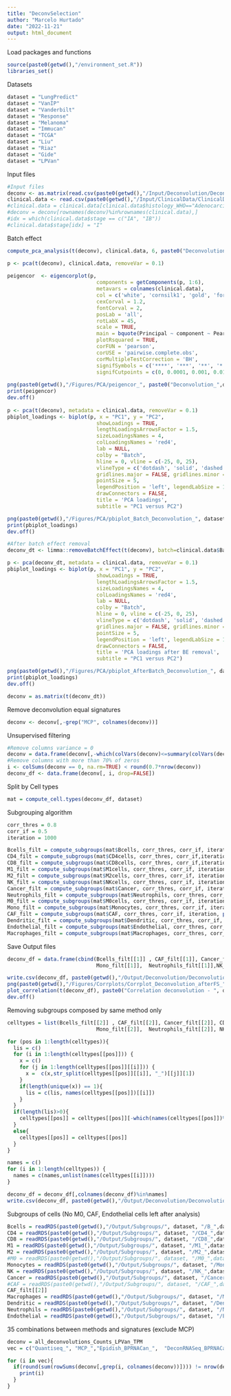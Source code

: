 ```yaml
---
title: "DeconvSelection"
author: "Marcelo Hurtado"
date: "2022-11-21"
output: html_document
---
```


Load packages and functions
```r
source(paste0(getwd(),"/environment_set.R"))
libraries_set()
```

Datasets
```r
dataset = "LungPredict"
dataset = "VanIP"
dataset = "Vanderbilt"
dataset = "Response"
dataset = "Melanoma"
dataset = "Immucan"
dataset = "TCGA"
dataset = "Liu"
dataset = "Riaz"
dataset = "Gide"
dataset = "LPVan"

```

Input files
```r
#Input files
deconv <- as.matrix(read.csv(paste0(getwd(),"/Input/Deconvolution/Deconvolution_", dataset, ".csv"), row.names = 1))
clinical.data <- read.csv(paste0(getwd(),"/Input/ClinicalData/ClinicalData_", dataset, ".csv"), row.names = 1)
#clinical.data = clinical.data[clinical.data$histology_WHO=="Adenocarcinoma",]
#deconv = deconv[rownames(deconv)%in%rownames(clinical.data),]
#idx = which(clinical.data$stage == c("IA", "IB"))
#clinical.data$stage[idx] = "I" 

```

Batch effect
```r

compute_pca_analysis(t(deconv), clinical.data, 6, paste0("Deconvolution_",dataset)) #PCA analysis

p <- pca(t(deconv), clinical.data, removeVar = 0.1)
  
peigencor  <- eigencorplot(p,
                             components = getComponents(p, 1:6),
                             metavars = colnames(clinical.data),
                             col = c('white', 'cornsilk1', 'gold', 'forestgreen', 'darkgreen'),
                             cexCorval = 1.2,
                             fontCorval = 2,
                             posLab = 'all',
                             rotLabX = 45,
                             scale = TRUE,
                             main = bquote(Principal ~ component ~ Pearson ~ r^2 ~ clinical ~ correlates),
                             plotRsquared = TRUE,
                             corFUN = 'pearson',
                             corUSE = 'pairwise.complete.obs',
                             corMultipleTestCorrection = 'BH',
                             signifSymbols = c('****', '***', '**', '*', ''),
                             signifCutpoints = c(0, 0.0001, 0.001, 0.01, 0.05, 1))
  
png(paste0(getwd(),"/Figures/PCA/peigencor_", paste0("Deconvolution_",dataset), ".png"), width = 2500, height = 1500, res = 150)
print(peigencor)
dev.off()
  
p <- pca(t(deconv), metadata = clinical.data, removeVar = 0.1)
pbiplot_loadings <- biplot(p, x = "PC1", y = "PC2",
                             showLoadings = TRUE,
                             lengthLoadingsArrowsFactor = 1.5,
                             sizeLoadingsNames = 4,
                             colLoadingsNames = 'red4',
                             lab = NULL,
                             colby = "Batch",
                             hline = 0, vline = c(-25, 0, 25),
                             vlineType = c('dotdash', 'solid', 'dashed'),
                             gridlines.major = FALSE, gridlines.minor = FALSE,
                             pointSize = 5,
                             legendPosition = 'left', legendLabSize = 14, legendIconSize = 8.0,
                             drawConnectors = FALSE,
                             title = 'PCA loadings',
                             subtitle = "PC1 versus PC2")

png(paste0(getwd(),"/Figures/PCA/pbiplot_Batch_Deconvolution_", dataset, ".png"), width = 2000, height = 1500, res = 150)
print(pbiplot_loadings)
dev.off()

#After batch effect removal
deconv_dt <- limma::removeBatchEffect(t(deconv), batch=clinical.data$Batch) #Samples as columns

p <- pca(deconv_dt, metadata = clinical.data, removeVar = 0.1)
pbiplot_loadings <- biplot(p, x = "PC1", y = "PC2",
                             showLoadings = TRUE,
                             lengthLoadingsArrowsFactor = 1.5,
                             sizeLoadingsNames = 4,
                             colLoadingsNames = 'red4',
                             lab = NULL,
                             colby = "Batch",
                             hline = 0, vline = c(-25, 0, 25),
                             vlineType = c('dotdash', 'solid', 'dashed'),
                             gridlines.major = FALSE, gridlines.minor = FALSE,
                             pointSize = 5,
                             legendPosition = 'left', legendLabSize = 14, legendIconSize = 8.0,
                             drawConnectors = FALSE,
                             title = 'PCA loadings after BE removal',
                             subtitle = "PC1 versus PC2")

png(paste0(getwd(),"/Figures/PCA/pbiplot_AfterBatch_Deconvolution_", dataset, ".png"), width = 2000, height = 1500, res = 150)
print(pbiplot_loadings)
dev.off()

deconv = as.matrix(t(deconv_dt))
```

Remove deconvolution equal signatures 
```r
deconv <- deconv[,-grep("MCP", colnames(deconv))]
```

Unsupervised filtering
```r
#Remove columns variance = 0
deconv = data.frame(deconv[,-which(colVars(deconv)<=summary(colVars(deconv))[2])])
#Remove columns with more than 70% of zeros
i <- colSums(deconv == 0, na.rm=TRUE) < round(0.7*nrow(deconv))
deconv_df <- data.frame(deconv[, i, drop=FALSE])
```

Split by Cell types
```r
mat = compute_cell.types(deconv_df, dataset)
```

Subgrouping algorithm
```r
corr_thres = 0.8
corr_if = 0.5
iteration = 1000

Bcells_filt = compute_subgroups(mat$Bcells, corr_thres, corr_if, iteration, paste0("B_",dataset))
CD4_filt = compute_subgroups(mat$CD4cells, corr_thres, corr_if,iteration, paste0("CD4_",dataset))
CD8_filt = compute_subgroups(mat$CD8cells, corr_thres, corr_if,iteration, paste0("CD8_",dataset))
M1_filt = compute_subgroups(mat$M1cells, corr_thres, corr_if, iteration, paste0("M1_",dataset))
M2_filt = compute_subgroups(mat$M2cells, corr_thres, corr_if, iteration, paste0("M2_",dataset))
NK_filt = compute_subgroups(mat$NKcells, corr_thres, corr_if, iteration, paste0("NK_",dataset))
Cancer_filt = compute_subgroups(mat$Cancer, corr_thres, corr_if, iteration, paste0("Cancer_",dataset))
Neutrophils_filt = compute_subgroups(mat$Neutrophils, corr_thres, corr_if, iteration, paste0("Neutrophils_",dataset))
M0_filt = compute_subgroups(mat$M0cells, corr_thres, corr_if, iteration, paste0("M0_",dataset))
Mono_filt = compute_subgroups(mat$Monocytes, corr_thres, corr_if, iteration, paste0("Mono_",dataset))
CAF_filt = compute_subgroups(mat$CAF, corr_thres, corr_if, iteration, paste0("CAF_",dataset))
Dendritic_filt = compute_subgroups(mat$Dendritic, corr_thres, corr_if, iteration, paste0("Dendritic_",dataset))
Endothelial_filt = compute_subgroups(mat$Endothelial, corr_thres, corr_if, iteration, paste0("Endothelial_",dataset))
Macrophages_filt = compute_subgroups(mat$Macrophages, corr_thres, corr_if, iteration, paste0("Macrophages_",dataset))
```

Save Output files
```r
deconv_df = data.frame(cbind(Bcells_filt[[1]] , CAF_filt[[1]], Cancer_filt[[1]], CD4_filt[[1]], CD8_filt[[1]],  M1_filt[[1]], M2_filt[[1]], 
                             Mono_filt[[1]],  Neutrophils_filt[[1]],NK_filt[[1]], Dendritic_filt[[1]], Endothelial_filt[[1]], Macrophages_filt[[1]]))

write.csv(deconv_df, paste0(getwd(),"/Output/Deconvolution/Deconvolution_afterFS_", dataset, ".txt"))
png(paste0(getwd(),"/Figures/Corrplots/Corrplot_Deconvolution_afterFS_", dataset, ".png"), width = 2400, height = 1500, res=100)
plot_correlation(t(deconv_df), paste0("Correlation deconvolution - ", dataset))
dev.off()
```
Removing subgroups composed by same method only 
```r
celltypes = list(Bcells_filt[[2]] , CAF_filt[[2]], Cancer_filt[[2]], CD4_filt[[2]], CD8_filt[[2]],  M1_filt[[2]], M2_filt[[2]], 
                             Mono_filt[[2]],  Neutrophils_filt[[2]], NK_filt[[2]], Dendritic_filt[[2]], Endothelial_filt[[2]], Macrophages_filt[[2]])

for (pos in 1:length(celltypes)){
  lis = c()
  for (i in 1:length(celltypes[[pos]])) {
    x = c()
    for (j in 1:length(celltypes[[pos]][[i]])) {
      x =  c(x,str_split(celltypes[[pos]][[i]], "_")[[j]][1])
    }
    if(length(unique(x)) == 1){
      lis = c(lis, names(celltypes[[pos]])[[i]])
    }
  }
  if(length(lis)>0){
    celltypes[[pos]] = celltypes[[pos]][-which(names(celltypes[[pos]])%in%lis)]
  }
  else{
    celltypes[[pos]] = celltypes[[pos]]
  }
}

names = c()
for (i in 1:length(celltypes)) {
  names = c(names,unlist(names(celltypes[[i]])))
}

deconv_df = deconv_df[,colnames(deconv_df)%in%names]
write.csv(deconv_df, paste0(getwd(),"/Output/Deconvolution/Deconvolution_afterFS_", dataset, ".txt"))
```

Subgroups of cells (No M0, CAF, Endothelial cells left after analysis)
```r
Bcells = readRDS(paste0(getwd(),"/Output/Subgroups/", dataset, "/B_",dataset,"_subgroups.rds"), refhook = NULL)
CD4 = readRDS(paste0(getwd(),"/Output/Subgroups/", dataset, "/CD4_",dataset,"_subgroups.rds"), refhook = NULL)
CD8 = readRDS(paste0(getwd(),"/Output/Subgroups/", dataset, "/CD8_",dataset,"_subgroups.rds"), refhook = NULL)
M1 = readRDS(paste0(getwd(),"/Output/Subgroups/", dataset, "/M1_",dataset,"_subgroups.rds"), refhook = NULL)
M2 = readRDS(paste0(getwd(),"/Output/Subgroups/", dataset, "/M2_",dataset,"_subgroups.rds"), refhook = NULL)
#M0 = readRDS(paste0(getwd(),"/Output/Subgroups/", dataset, "/M0_",dataset,"_subgroups.rds"), refhook = NULL) 
Monocytes = readRDS(paste0(getwd(),"/Output/Subgroups/", dataset, "/Mono_",dataset,"_subgroups.rds"), refhook = NULL)
NK = readRDS(paste0(getwd(),"/Output/Subgroups/", dataset, "/NK_",dataset,"_subgroups.rds"), refhook = NULL)
Cancer = readRDS(paste0(getwd(),"/Output/Subgroups/", dataset, "/Cancer_",dataset,"_subgroups.rds"), refhook = NULL)
#CAF = readRDS(paste0(getwd(),"/Output/Subgroups/", dataset, "/CAF_",dataset,"_subgroups.rds"), refhook = NULL)
CAF_filt[[2]]
Macrophages = readRDS(paste0(getwd(),"/Output/Subgroups/", dataset, "/Macrophages_",dataset,"_subgroups.rds"), refhook = NULL)
Dendritic = readRDS(paste0(getwd(),"/Output/Subgroups/", dataset, "/Dendritic_",dataset,"_subgroups.rds"), refhook = NULL)
Neutrophils = readRDS(paste0(getwd(),"/Output/Subgroups/", dataset, "/Neutrophils_",dataset,"_subgroups.rds"), refhook = NULL)
Endothelial = readRDS(paste0(getwd(),"/Output/Subgroups/", dataset, "/Endothelial_",dataset,"_subgroups.rds"), refhook = NULL)
```

35 combinations between methods and signatures (exclude MCP)
```r
deconv = all_deconvolutions_Counts_LPVan_TPM
vec = c("Quantiseq_", "MCP_","Epidish_BPRNACan_",  "DeconRNASeq_BPRNACan_", "Epidish_BPRNACan3DProMet_", "DeconRNASeq_BPRNACan3DProMet_", "Epidish_BPRNACanProMet_", "DeconRNASeq_BPRNACanProMet_", "Epidish_CBSX_Fig2ab.NSCLC_PBMCs_scRNAseq_sigmatrix_", "DeconRNASeq_CBSX_Fig2ab.NSCLC_PBMCs_scRNAseq_sigmatrix_", "Epidish_CBSX_LM22_", "DeconRNASeq_CBSX_LM22_", "Epidish_CBSX_scRNA.Seq_melanoma_Tirosh_sigmatrix_SuppFig_3.b_", "DeconRNASeq_CBSX_scRNA.Seq_melanoma_Tirosh_sigmatrix_SuppFig_3.b_", "Epidish_CBSX_sigmatrix_HNSCC_Fig2cd_", "DeconRNASeq_CBSX_sigmatrix_HNSCC_Fig2cd_", "Epidish_CCLE_TIL10_", "DeconRNASeq_CCLE_TIL10_", "Epidish_CD226_", "DeconRNASeq_CD226_", "Epidish_Fig2ab.NSCLC_PBMCs_scRNAseq_sigmatrix_", "DeconRNASeq_Fig2ab.NSCLC_PBMCs_scRNAseq_sigmatrix_","Epidish_LM22_", "DeconRNASeq_LM22_", "Epidish_scRNA.Seq_melanoma_Tirosh_sigmatrix_SuppFig_3.b_", "DeconRNASeq_scRNA.Seq_melanoma_Tirosh_sigmatrix_SuppFig_3.b_", "Epidish_TIL10_", "DeconRNASeq_TIL10_", "CBSX__LM22__", "CBSX__NSCLC.scRNAseq__", "CBSX__scRNA.melanoma__", "CBSX__HNSCC__","CBSX__TIL10__", "CBSX__CCLE.TIL10__", "CBSX__CD226__")

for (i in vec){
  if(round(sum(rowSums(deconv[,grep(i, colnames(deconv))]))) != nrow(deconv)){
    print(i)
  }
}

```

